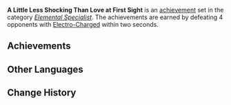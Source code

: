 {{Achievement Set Infobox
|title        = 
|primogems    = {{Achievement/Primogems|A Little Less Shocking Than Love at First Sight}}
|total        = {{Achievement/Total|A Little Less Shocking Than Love at First Sight}}
|category     = Elemental Specialist
}}
'''A Little Less Shocking Than Love at First Sight''' is an [[achievement]] set in the category ''[[Elemental Specialist]]''. The achievements are earned by defeating 4 opponents with [[Electro-Charged]] within two seconds.

==Achievements==
{{Achievements by Category Table|A Little Less Shocking Than Love at First Sight}}
<!--
==Notes==

==Trivia==
-->
==Other Languages==
{{Other Languages
|en      = A Little Less Shocking Than Love at First Sight
|zhs     = 「略大于突如其来的爱情。」
|zhs_rm  = "Lüè Dàyú Tūrúqílái de Àiqíng."
|zht     = 「略大於突如其來的愛情。」
|zht_rm  = "Lüè Dàyú Túrúqílái de Àiqíng."
|zh_tl   = "A Little Bigger than Sudden Love."
|ja      = 「落ちるような恋ほどの衝撃。」
|ja_rm   = "Ochiru you-na Koi Hodo no Shougeki."
|ja_tl   = "A Shock Weaker Than Falling in Love."
|ko      = 「갑자기 빠져든 사랑보다 살짝 더 크달까」
|ko_rm   = 
|ko_tl   = 
|es      = Un poco menos impactante que el amor a primera vista
|es_tl   = A Little Bit Less Impressive Than Love at First Sight
|fr      = Coup de foudre
|fr_tl   = Love at First Sight
|ru      = «Сильнее любви с первого взгляда».
|ru_tl   = 
|th      = "มากกว่าความรักแรกพบนิดหน่อย"
|th_rm   = "Makkwa Kwamrak Raek Phop Nitnoi"
|th_tl   = A Little More Than Love At First Sught
|vi      = "Tình yêu chợt đến bất ngờ."
|vi_tl   = 
|de      = „Nur geringfügig größer als der plötzlicher Frühlingsgefühle.“
|de_tl   = "Just a Little Bit Bigger than Sudden Spring Fever."
|id      = Lebih Mengejutkan Dari Cinta Pada Pandangan Pertama
|id_tl   = Even More Shocking Than Love at First Sight
|pt      = "Um Pouco Mais do que um Amor Inesperado"
|pt_tl   = 
}}

==Change History==
{{Change History|1.0}}
<!--
==References==
{{Reflist}}
-->